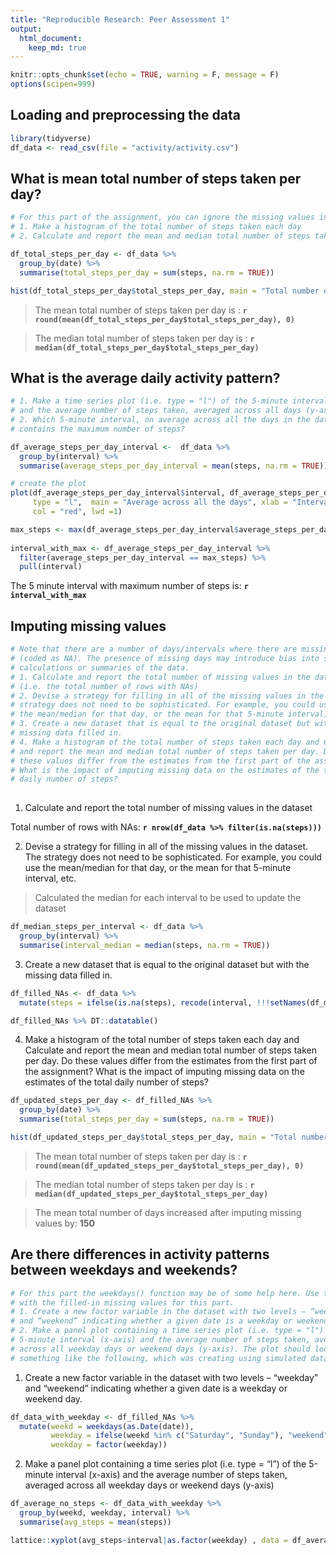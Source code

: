 ```yaml
---
title: "Reproducible Research: Peer Assessment 1"
output: 
  html_document:
    keep_md: true
---
```



```r
knitr::opts_chunk$set(echo = TRUE, warning = F, message = F)
options(scipen=999)
```

## Loading and preprocessing the data

```r

library(tidyverse)
df_data <- read_csv(file = "activity/activity.csv")
```


## What is mean total number of steps taken per day?

```r
# For this part of the assignment, you can ignore the missing values in the dataset.
# 1. Make a histogram of the total number of steps taken each day
# 2. Calculate and report the mean and median total number of steps taken per day

df_total_steps_per_day <- df_data %>% 
  group_by(date) %>% 
  summarise(total_steps_per_day = sum(steps, na.rm = TRUE))

hist(df_total_steps_per_day$total_steps_per_day, main = "Total number of steps taken each day", xlab = "Total number of steps")
```

>The mean total number of steps taken per day is : **`r round(mean(df_total_steps_per_day$total_steps_per_day), 0)`**  

>The median total number of steps taken per day is : **`r median(df_total_steps_per_day$total_steps_per_day)`**


## What is the average daily activity pattern?

```r
# 1. Make a time series plot (i.e. type = "l") of the 5-minute interval (x-axis)
# and the average number of steps taken, averaged across all days (y-axis)
# 2. Which 5-minute interval, on average across all the days in the dataset,
# contains the maximum number of steps?

```

```r
df_average_steps_per_day_interval <-  df_data %>% 
  group_by(interval) %>%
  summarise(average_steps_per_day_interval = mean(steps, na.rm = TRUE))

# create the plot
plot(df_average_steps_per_day_interval$interval, df_average_steps_per_day_interval$average_steps_per_day_interval, 
     type = "l",  main = "Average across all the days", xlab = "Interval", ylab = "Average steps",
     col = "red", lwd =1)
```


```r
max_steps <- max(df_average_steps_per_day_interval$average_steps_per_day_interval)
  
interval_with_max <- df_average_steps_per_day_interval %>% 
  filter(average_steps_per_day_interval == max_steps) %>% 
  pull(interval)
```

The 5 minute interval with maximum number of steps is: **`r interval_with_max`**


## Imputing missing values

```r
# Note that there are a number of days/intervals where there are missing values
# (coded as NA). The presence of missing days may introduce bias into some
# calculations or summaries of the data.
# 1. Calculate and report the total number of missing values in the dataset
# (i.e. the total number of rows with NAs)
# 2. Devise a strategy for filling in all of the missing values in the dataset. The
# strategy does not need to be sophisticated. For example, you could use
# the mean/median for that day, or the mean for that 5-minute interval, etc.
# 3. Create a new dataset that is equal to the original dataset but with the
# missing data filled in.
# 4. Make a histogram of the total number of steps taken each day and Calculate
# and report the mean and median total number of steps taken per day. Do
# these values differ from the estimates from the first part of the assignment?
# What is the impact of imputing missing data on the estimates of the total
# daily number of steps?
  
```

1. Calculate and report the total number of missing values in the dataset

Total number of rows with NAs: **`r nrow(df_data %>% filter(is.na(steps)))`**

2. Devise a strategy for filling in all of the missing values in the dataset. The
strategy does not need to be sophisticated. For example, you could use
the mean/median for that day, or the mean for that 5-minute interval, etc.

> Calculated the median for each interval to be used to update the dataset

```r
df_median_steps_per_interval <- df_data %>% 
  group_by(interval) %>% 
  summarise(interval_median = median(steps, na.rm = TRUE))
```

3. Create a new dataset that is equal to the original dataset but with the
 missing data filled in.

```r
df_filled_NAs <- df_data %>% 
  mutate(steps = ifelse(is.na(steps), recode(interval, !!!setNames(df_median_steps_per_interval$interval_median, df_median_steps_per_interval$interval)), steps))

df_filled_NAs %>% DT::datatable()

```

4. Make a histogram of the total number of steps taken each day and Calculate
and report the mean and median total number of steps taken per day. Do
these values differ from the estimates from the first part of the assignment?
What is the impact of imputing missing data on the estimates of the total
daily number of steps?

```r

df_updated_steps_per_day <- df_filled_NAs %>% 
  group_by(date) %>% 
  summarise(total_steps_per_day = sum(steps, na.rm = TRUE))

hist(df_updated_steps_per_day$total_steps_per_day, main = "Total number of steps taken each day", xlab = "Total number of steps")
```

>The mean total number of steps taken per day is : **`r round(mean(df_updated_steps_per_day$total_steps_per_day), 0)`**  

>The median total number of steps taken per day is : **`r median(df_updated_steps_per_day$total_steps_per_day)`**

> The mean total number of days increased after imputing missing values by: **150** 


## Are there differences in activity patterns between weekdays and weekends?

```r
# For this part the weekdays() function may be of some help here. Use the dataset
# with the filled-in missing values for this part.
# 1. Create a new factor variable in the dataset with two levels – “weekday”
# and “weekend” indicating whether a given date is a weekday or weekend day.
# 2. Make a panel plot containing a time series plot (i.e. type = "l") of the
# 5-minute interval (x-axis) and the average number of steps taken, averaged
# across all weekday days or weekend days (y-axis). The plot should look
# something like the following, which was creating using simulated data:

```

1. Create a new factor variable in the dataset with two levels – “weekday”
and “weekend” indicating whether a given date is a weekday or weekend day.

```r
df_data_with_weekday <- df_filled_NAs %>% 
  mutate(weekd = weekdays(as.Date(date)),
         weekday = ifelse(weekd %in% c("Saturday", "Sunday"), "weekend", "weekday"),
         weekday = factor(weekday))
```

2. Make a panel plot containing a time series plot (i.e. type = "l") of the
5-minute interval (x-axis) and the average number of steps taken, averaged
across all weekday days or weekend days (y-axis)

```r
df_average_no_steps <- df_data_with_weekday %>% 
  group_by(weekd, weekday, interval) %>% 
  summarise(avg_steps = mean(steps))

lattice::xyplot(avg_steps~interval|as.factor(weekday) , data = df_average_no_steps, layout =c(1,2), type = "l", ylab = "Number of steps")

```


